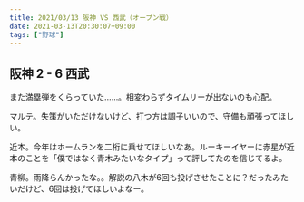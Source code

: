 ```yaml
---
title: 2021/03/13 阪神 VS 西武（オープン戦）
date: 2021-03-13T20:30:07+09:00
tags: ["野球"]
---
```


## 阪神 2 - 6 西武

また満塁弾をくらっていた……。相変わらずタイムリーが出ないのも心配。

マルテ。失策がいただけないけど、打つ方は調子いいので、守備も頑張ってほしい。

近本。今年はホームランを二桁に乗せてほしいなあ。ルーキーイヤーに赤星が近本のことを「僕ではなく青木みたいなタイプ」って評してたのを信じてるよ。

青柳。雨降らんかったな。。解説の八木が6回も投げさせたことに？だったみたいだけど、6回は投げてほしいよなー。